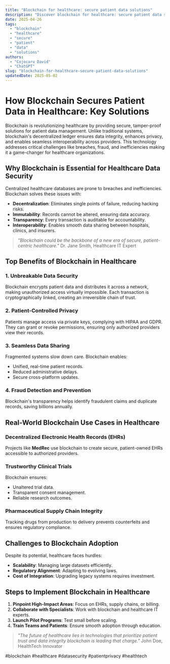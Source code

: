 ```yaml
---
title: "Blockchain for healthcare: secure patient data solutions"
description: "Discover blockchain for healthcare: secure patient data solutions with this in-depth guide, providing actionable insights and practical tips to boost your knowledge and results."
date: 2025-04-26
tags:
  - "blockchain"
  - "healthcare"
  - "secure"
  - "patient"
  - "data"
  - "solutions"
authors:
  - "Cojocaru David"
  - "ChatGPT"
slug: "blockchain-for-healthcare-secure-patient-data-solutions"
updatedDate: 2025-05-02
---
```


# How Blockchain Secures Patient Data in Healthcare: Key Solutions  

Blockchain is revolutionizing healthcare by providing secure, tamper-proof solutions for patient data management. Unlike traditional systems, blockchain's decentralized ledger ensures data integrity, enhances privacy, and enables seamless interoperability across providers. This technology addresses critical challenges like breaches, fraud, and inefficiencies making it a game-changer for healthcare organizations.  

## Why Blockchain is Essential for Healthcare Data Security  

Centralized healthcare databases are prone to breaches and inefficiencies. Blockchain solves these issues with:  

- **Decentralization**: Eliminates single points of failure, reducing hacking risks.  
- **Immutability**: Records cannot be altered, ensuring data accuracy.  
- **Transparency**: Every transaction is auditable for accountability.  
- **Interoperability**: Enables smooth data sharing between hospitals, clinics, and insurers.  

> *"Blockchain could be the backbone of a new era of secure, patient-centric healthcare."*   Dr. Jane Smith, Healthcare IT Expert  

## Top Benefits of Blockchain in Healthcare  

### 1. Unbreakable Data Security  
Blockchain encrypts patient data and distributes it across a network, making unauthorized access virtually impossible. Each transaction is cryptographically linked, creating an irreversible chain of trust.  

### 2. Patient-Controlled Privacy  
Patients manage access via private keys, complying with HIPAA and GDPR. They can grant or revoke permissions, ensuring only authorized providers view their records.  

### 3. Seamless Data Sharing  
Fragmented systems slow down care. Blockchain enables:  
- Unified, real-time patient records.  
- Reduced administrative delays.  
- Secure cross-platform updates.  

### 4. Fraud Detection and Prevention  
Blockchain's transparency helps identify fraudulent claims and duplicate records, saving billions annually.  

## Real-World Blockchain Use Cases in Healthcare  

### Decentralized Electronic Health Records (EHRs)  
Projects like **MedRec** use blockchain to create secure, patient-owned EHRs accessible to authorized providers.  

### Trustworthy Clinical Trials  
Blockchain ensures:  
- Unaltered trial data.  
- Transparent consent management.  
- Reliable research outcomes.  

### Pharmaceutical Supply Chain Integrity  
Tracking drugs from production to delivery prevents counterfeits and ensures regulatory compliance.  

## Challenges to Blockchain Adoption  

Despite its potential, healthcare faces hurdles:  
- **Scalability**: Managing large datasets efficiently.  
- **Regulatory Alignment**: Adapting to evolving laws.  
- **Cost of Integration**: Upgrading legacy systems requires investment.  

## Steps to Implement Blockchain in Healthcare  

1. **Pinpoint High-Impact Areas**: Focus on EHRs, supply chains, or billing.  
2. **Collaborate with Specialists**: Work with blockchain and healthcare IT experts.  
3. **Launch Pilot Programs**: Test small before scaling.  
4. **Train Teams and Patients**: Ensure smooth adoption through education.  

> *"The future of healthcare lies in technologies that prioritize patient trust and data integrity blockchain is leading that charge."*   John Doe, HealthTech Innovator  

#blockchain #healthcare #datasecurity #patientprivacy #healthtech